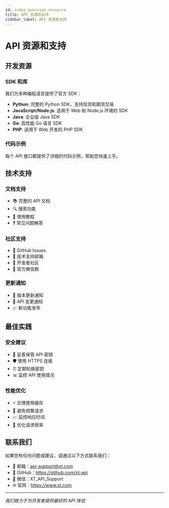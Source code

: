 ```yaml
---
id: index_overview_resource
title: API 资源和支持
sidebar_label: API 资源和支持
---
```


# API 资源和支持

## 开发资源

### SDK 和库
我们为多种编程语言提供了官方 SDK：

- **Python**: 完整的 Python SDK，支持现货和期货交易
- **JavaScript/Node.js**: 适用于 Web 和 Node.js 环境的 SDK
- **Java**: 企业级 Java SDK
- **Go**: 高性能 Go 语言 SDK
- **PHP**: 适用于 Web 开发的 PHP SDK

### 代码示例
每个 API 接口都提供了详细的代码示例，帮助您快速上手。

## 技术支持

### 文档支持
- 📚 完整的 API 文档
- 🔍 搜索功能
- 📖 使用教程
- ❓ 常见问题解答

### 社区支持
- 💬 GitHub Issues
- 📧 技术支持邮箱
- 💬 开发者社区
- 📱 官方微信群

### 更新通知
- 📢 版本更新通知
- 🔔 API 变更通知
- 📈 新功能发布

## 最佳实践

### 安全建议
- 🔐 妥善保管 API 密钥
- 🛡️ 使用 HTTPS 连接
- ⏰ 定期轮换密钥
- 📊 监控 API 使用情况

### 性能优化
- ⚡ 合理使用缓存
- 🔄 避免频繁请求
- 📈 监控响应时间
- 🎯 优化请求频率

## 联系我们

如果您有任何问题或建议，请通过以下方式联系我们：

- 📧 邮箱：api-support@xt.com
- 💬 GitHub：https://github.com/xt-api
- 📱 微信：XT_API_Support
- 🌐 官网：https://www.xt.com

---

*我们致力于为开发者提供最好的 API 体验*
